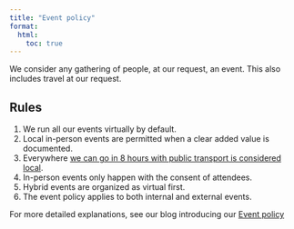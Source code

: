 ```yaml
---
title: "Event policy"
format:
  html:
    toc: true
---
```


We consider any gathering of people, at our request, an event. This also includes travel at our request.

## Rules

1. We run all our events virtually by default.
2. Local in-person events are permitted when a clear added value is documented.
3. Everywhere [we can go in 8 hours with public transport is considered local](https://www.chronotrains.com/en).
4. In-person events only happen with the consent of attendees.
5. Hybrid events are organized as virtual first.
6. The event policy applies to both internal and external events.

::: {.callout-note}
For more detailed explanations, see our blog introducing our [Event policy](https://libscie.org/introducing-our-event-policy/)
:::

<!-- ## Exceptions

## Scenario's

### Scenario 1

We are invited to do a workshop, for which we are paid. This workshop is taking place  -->